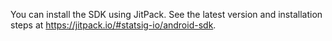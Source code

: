 You can install the SDK using JitPack. See the latest version and installation steps at https://jitpack.io/#statsig-io/android-sdk.
